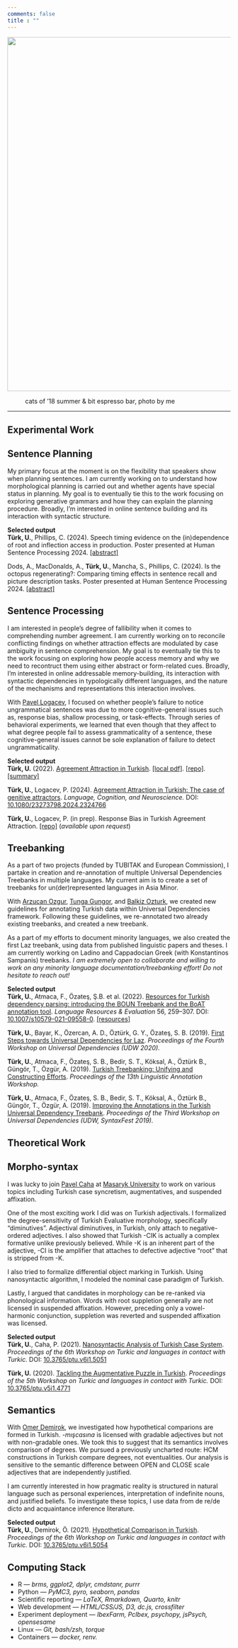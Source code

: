 ```yaml
---
comments: false
title : ""
---
```



![](/images/cats.jpg){fig-align="center" width="800px"}

: cats of '18 summer & bit espresso bar, photo by me

---


## Experimental Work

::: {.panel-tabset}

## Sentence Planning
My primary focus at the moment is on the flexibility that speakers show when planning sentences. I am currently working on to understand how morphological planning is carried out and whether agents have special status in planning. My goal is to eventually tie this to the work focusing on exploring  generative grammars and how they can explain the planning procedure. Broadly, I’m interested in online sentence building and its interaction with syntactic structure.

**Selected output**  
**Türk, U.**, Phillips, C. (2024). Speech timing evidence on the (in)dependence of root and inflection access in production. Poster presented at Human Sentence Processing 2024. [[abstract]](/files/abstracts/hsp-2024-agree.pdf){target="_blank"}  

Dods, A., MacDonalds, A., **Türk, U.**, Mancha, S., Phillips, C. (2024). Is the octopus regenerating?: Comparing timing effects in sentence recall and picture description tasks. Poster presented at Human Sentence Processing 2024. [[abstract]](/files/abstracts/hsp-2024-task.pdf){target="_blank"}


## Sentence Processing
I am interested in people's degree of fallibility when it comes to comprehending number agreement. I am currently working on to reconcile conflicting findings on whether attraction effects are modulated by case ambiguity in sentence comprehension. My goal is to eventually tie this to the work focusing on exploring how people access memory and why we need to recontruct them using either abstract or form-related cues. Broadly, I’m interested in online addressable memory-building, its interaction with syntactic dependencies in typologically different languages, and the nature of the mechanisms and representations this interaction involves.

With [Pavel Logacev][pavel], I focused on whether people's failure to notice ungrammatical sentences was due to more cognitive-general issues such as, response bias, shallow processing, or task-effects. Through series of behavioral experiments, we learned that even though that they affect to what degree people fail to assess grammaticality of a sentence, these cognitive-general issues cannot be sole explanation of failure to detect ungrammaticality.

**Selected output**  
**Türk, U.** (2022). [Agreement Attraction in Turkish](http://seyhan.library.boun.edu.tr/record=b2776878~S5){target="_blank"}. [[local pdf]](../files/ma_defense/thesis_singlespace.pdf){target="_blank"}. [[repo]](https://github.com/utkuturk/ma-thesis){target="_blank"}. [[summary]](../ma/){target="_blank"}  

**Türk, U.**, Logacev, P. (2024). [Agreement Attraction in Turkish: The case of genitive attractors](https://www.tandfonline.com/doi/full/10.1080/23273798.2024.2324766){target="_blank"}. *Language, Cognition, and Neuroscience.* DOI: [10.1080/23273798.2024.2324766](https://doi.org/10.1080/23273798.2024.2324766){target="_blank"}  

**Türk, U.**, Logacev, P. (in prep). Response Bias in Turkish Agreement Attraction. [[repo]](https://github.com/utkuturk/attraction_meta){target="_blank"} (_available upon request_)


## Treebanking
As a part of two projects (funded by TUBITAK and European Commission), I partake in creation and re-annotation of multiple Universal Dependencies Treebanks in multiple languages. My current aim is to create a set of treebanks for un(der)represented languages in Asia Minor.

With [Arzucan Ozgur][ao]{target="_blank"}, [Tunga Gungor][tg]{target="_blank"}, and [Balkiz Ozturk][bo]{target="_blank"}, we created new guidelines for annotating Turkish data within Universal Dependencies framework. Following these guidelines, we re-annotated two already existing treebanks, and created a new treebank.

As a part of my efforts to document minority languages, we also created the first Laz treebank, using data from published linguistic papers and theses. I am currently working on Ladino and Cappadocian Greek (with Konstantinos Sampanis) treebanks. _I am extremely open to collaborate and willing to work on any minority language documentation/treebanking effort! Do not hesitate to reach out!_

**Selected output**  
**Türk, U.**, Atmaca, F., Özateş, Ş.B. et al. (2022). [Resources for Turkish dependency parsing: introducing the BOUN Treebank and the BoAT annotation tool](https://link.springer.com/article/10.1007/s10579-021-09558-0){target="_blank"}. *Language Resources & Evaluation* 56, 259–307. DOI: [10.1007/s10579-021-09558-0](https://doi.org/10.1007/s10579-021-09558-0){target="_blank"}. [[resources]](https://tabilab.cmpe.boun.edu.tr/BOUN-PARS/resources.html){target="_blank"}  

**Türk, U.**, Bayar, K., Özercan, A. D., Öztürk, G. Y., Özateş, S. B. (2019). [First Steps towards Universal Dependencies for Laz](https://aclanthology.org/2020.udw-1.21.pdf){target="_blank"}. *Proceedings of the Fourth Workshop on Universal Dependencies (UDW 2020).*  

**Türk, U.**, Atmaca, F., Özateş, S. B., Bedir, S. T., Köksal, A., Öztürk B., Güngör, T., Özgür, A. (2019). [Turkish Treebanking: Unifying and Constructing Efforts](https://aclanthology.org/W19-4019.pdf){target="_blank"}. *Proceedings of the 13th Linguistic Annotation Workshop.*  

**Türk, U.**, Atmaca, F., Özateş, S. B., Bedir, S. T., Köksal, A., Öztürk B., Güngör, T., Özgür, A. (2019). [Improving the Annotations in the Turkish Universal Dependency Treebank](https://aclanthology.org/W19-8013.pdf){target="_blank"}. *Proceedings of the Third Workshop on Universal Dependencies (UDW, SyntaxFest 2019).*  

:::


## Theoretical Work

::: {.panel-tabset}

## Morpho-syntax
I was lucky to join [Pavel Caha][caha]{target="_blank"} at [Masaryk University][mas]{target="_blank"} to work on various topics including Turkish case syncretism, augmentatives, and suspended affixation.

One of the most exciting work I did was on Turkish adjectivals. I formalized the degree-sensitivity of Turkish Evaluative morphology, specifically "diminutives". Adjectival diminutives, in Turkish, only attach to negative-ordered adjectives. I also showed that Turkish -CIK is actually a complex formative unlike previously believed. While -K is an inherent part of the adjective, -CI is the amplifier that attaches to defective adjective "root" that is stripped from -K.

I also tried to formalize differential object marking in Turkish. Using nanosyntactic algorithm, I modeled the nominal case paradigm of Turkish.

Lastly, I argued that candidates in morphology can be re-ranked via phonological information. Words with root suppletion generally are not licensed in suspended affixation. However, preceding only a vowel-harmonic conjunction, suppletion was reverted and suspended affixation was licensed.

**Selected output**  
**Türk, U.**, Caha, P. (2021). [Nanosyntactic Analysis of Turkish Case System](https://journals.linguisticsociety.org/proceedings/index.php/tu/article/view/5051){target="_blank"}. *Proceedings of the 6th Workshop on Turkic and languages in contact with Turkic.* DOI: [10.3765/ptu.v6i1.5051](https://doi.org/10.3765/ptu.v6i1.5051){target="_blank"}  

**Türk, U.** (2020). [Tackling the Augmentative Puzzle in Turkish](https://journals.linguisticsociety.org/proceedings/index.php/tu/article/view/4771){target="_blank"}. *Proceedings of the 5th Workshop on Turkic and languages in contact with Turkic.* DOI: [10.3765/ptu.v5i1.4771](https://doi.org/10.3765/ptu.v5i1.4771){target="_blank"}


## Semantics
With [Omer Demirok][od]{target="_blank"}, we investigated how hypothetical comparions are formed in Turkish. _-mışcasına_ is licensed with gradable adjectives but not with non-gradable ones. We took this to suggest that its semantics involves comparison of degrees. We pursued a previously uncharted route: HCM constructions in Turkish compare degrees, not eventualities. Our analysis is sensitive to the semantic difference between OPEN and CLOSE scale adjectives that are independently justified.

I am currently interested in how pragmatic reality is structured in natural language such as personal experiences, interpretation of indefinite nouns, and justified beliefs. To investigate these topics, I use data from de re/de dicto and acquaintance inference literature.

**Selected output**  
**Türk, U.**, Demirok, Ö. (2021). [Hypothetical Comparison in Turkish](https://journals.linguisticsociety.org/proceedings/index.php/tu/article/view/5054{target="_blank"}). *Proceedings of the 6th Workshop on Turkic and languages in contact with Turkic.* DOI: [10.3765/ptu.v6i1.5054](https://doi.org/10.3765/ptu.v6i1.5054){target="_blank"}

:::


## Computing Stack

- R — *brms, ggplot2, dplyr, cmdstanr, purrr*
- Python — *PyMC3, pyro, seaborn, pandas*
- Scientific reporting — *LaTeX, Rmarkdown, Quarto, knitr*
- Web development — *HTML/CSS/JS, D3, dc.js, crossfilter*
- Experiment deployment — *IbexFarm, PcIbex, psychopy, jsPsych, opensesame*
- Linux — *Git, bash/zsh, torque*
- Containers — *docker, renv.*


[pavel]: https://plogacev.github.io  
[caha]: https://www.muni.cz/en/people/53172-pavel-caha/cv  
[mas]: https://www.muni.cz/en  
[bo]: https://linguistics.boun.edu.tr/balkiz-ozturk-basaran  
[ao]: https://www.cmpe.boun.edu.tr/~ozgur/  
[tg]: https://www.cmpe.boun.edu.tr/~gungort/  
[ks]: https://boun.academia.edu/KonstantinosSampanis  
[od]: https://omerdemirok.com/  